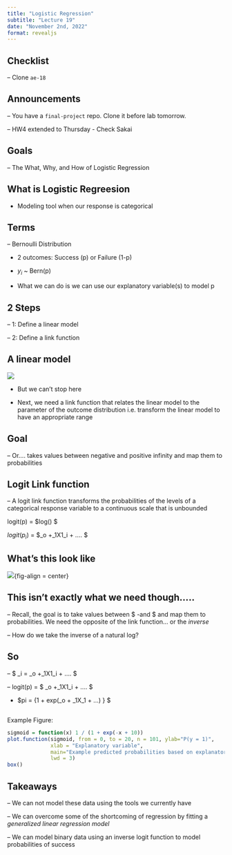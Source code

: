 ```yaml
---
title: "Logistic Regression"
subtitle: "Lecture 19"
date: "November 2nd, 2022"
format: revealjs
---
```


## Checklist

-- Clone `ae-18`

## Announcements

-- You have a `final-project` repo. Clone it before lab tomorrow. 

-- HW4 extended to Thursday - Check Sakai 

## Goals

-- The What, Why, and How of Logistic Regression 


## What is Logistic Regreesion 

- Modeling tool when our response is categorical 

## Terms 

-- Bernoulli Distribution 

- 2 outcomes: Success (p) or Failure (1-p)

- $y_i$ ~ Bern(p)

- What we can do is we can use our explanatory variable(s) to model p

## 2 Steps 

-- 1: Define a linear model 

-- 2: Define a link function 


## A linear model 

![](images/bernmodel.png)


- But we can't stop here


- Next, we need a link function that relates the linear model to the parameter of the outcome distribution i.e. transform the linear model to have an appropriate range 



## Goal 

-- Or.... takes values between negative and positive infinity and map them to probabilities


## Logit Link function 

-- A logit link function transforms the probabilities of the levels of a categorical response variable to a continuous scale that is unbounded

logit(p) = $log(\frac{p}{1-p})  $ 

$logit(p_i)$ = $\beta_o +\beta_1X1_i + .... $

## What's this look like

![](images/logit.png){fig-align = center}


## This isn't exactly what we need though.....

-- Recall, the goal is to take values between $ -\infty and \infty $ and map them to probabilities. We need the opposite of the link function... or the *inverse*

-- How do we take the inverse of a natural log? 


## So 

-- $ \eta_i = \beta_o +\beta_1X1_i + .... $

-- logit(p) = $  \beta_o +\beta_1X1_i + .... $ 

- $pi = \frac{exp(\beta_o + \beta_1X_1 + ...)} {1 + exp(\beta_o + \beta_1X_1 + ...) }        $

##

Example Figure: 

```r
sigmoid = function(x) 1 / (1 + exp(-x + 10))
plot.function(sigmoid, from = 0, to = 20, n = 101, ylab="P(y = 1)", 
              xlab = "Explanatory variable", 
              main="Example predicted probabilities based on explanatory variable", 
              lwd = 3)
box()
```


## Takeaways 

-- We can not model these data using the tools we currently have 

-- We can overcome some of the shortcoming of regression by fitting a *generalized linear regression model*

-- We can model binary data using an inverse logit function to model probabilities of success 